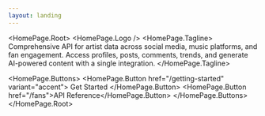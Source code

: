 ```yaml
---
layout: landing
---
```



<HomePage.Root>
  <HomePage.Logo />
  <HomePage.Tagline>
    Comprehensive API for artist data across social media, music platforms, and fan engagement.
    Access profiles, posts, comments, trends, and generate AI-powered content with a single integration.
  </HomePage.Tagline>

  <HomePage.Buttons>
    <HomePage.Button href="/getting-started" variant="accent">
      Get Started
    </HomePage.Button>
    <HomePage.Button href="/fans">API Reference</HomePage.Button>
  </HomePage.Buttons>
</HomePage.Root>
